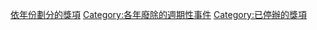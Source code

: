 [[Category:依年份劃分的獎項|]]
[[Category:各年廢除的週期性事件|Category:各年廢除的週期性事件]]
[[Category:已停辦的獎項|Category:已停辦的獎項]]